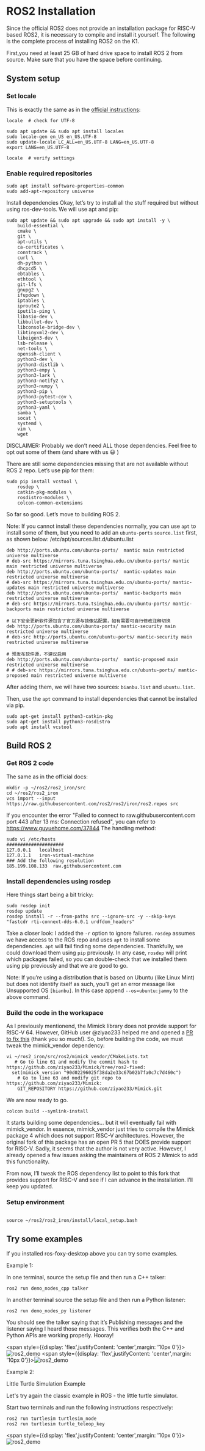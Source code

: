 # ROS2 Installation

Since the official ROS2 does not provide an installation package for RISC-V based ROS2, it is necessary to compile and install it yourself. The following is the complete process of installing ROS2 on the K1.

 First,you need at least 25 GB of hard drive space to install ROS 2 from source. Make sure that you have the space before continuing.
## System setup
### Set locale
This is exactly the same as in the [official instructions](https://docs.ros.org/en/foxy/Installation/Ubuntu-Install-Debians.html):
~~~
locale  # check for UTF-8

sudo apt update && sudo apt install locales
sudo locale-gen en_US en_US.UTF-8
sudo update-locale LC_ALL=en_US.UTF-8 LANG=en_US.UTF-8
export LANG=en_US.UTF-8

locale  # verify settings
~~~
### Enable required repositories

~~~
sudo apt install software-properties-common
sudo add-apt-repository universe

~~~
Install dependencies
Okay, let’s try to install all the stuff required but without using ros-dev-tools. We will use apt and pip:
~~~
sudo apt update && sudo apt upgrade && sudo apt install -y \
    build-essential \
    cmake \
    git \
    apt-utils \
    ca-certificates \
    conntrack \
    curl \
    dh-python \
    dhcpcd5 \
    ebtables \
    ethtool \
    git-lfs \
    gnupg2 \
    ifupdown \
    iptables \
    iproute2 \
    iputils-ping \
    libasio-dev \
    libbullet-dev \
    libconsole-bridge-dev \
    libtinyxml2-dev \
    libeigen3-dev \
    lsb-release \
    net-tools \
    openssh-client \
    python3-dev \
    python3-distlib \
    python3-empy \
    python3-lark \
    python3-notify2 \
    python3-numpy \
    python3-pip \
    python3-pytest-cov \
    python3-setuptools \
    python3-yaml \
    samba \
    socat \
    systemd \
    vim \
    wget 
~~~
DISCLAIMER: Probably we don’t need ALL those dependencies. Feel free to opt out some of them (and share with us :smiley: )

There are still some dependencies missing that are not available without ROS 2 repo. Let’s use pip for them:
~~~
sudo pip install vcstool \
    rosdep \
    catkin-pkg-modules \
    rosdistro-modules \
    colcon-common-extensions
~~~
So far so good. Let’s move to building ROS 2.

Note:
If you cannot install these dependencies normally, you can use `apt` to install some of them, but you need to add an `ubuntu-ports` `source.list` first, as shown below:
/etc/apt/sources.list.d/ubuntu.list

~~~
deb http://ports.ubuntu.com/ubuntu-ports/  mantic main restricted universe multiverse
# deb-src https://mirrors.tuna.tsinghua.edu.cn/ubuntu-ports/ mantic main restricted universe multiverse
deb http://ports.ubuntu.com/ubuntu-ports/  mantic-updates main restricted universe multiverse
# deb-src https://mirrors.tuna.tsinghua.edu.cn/ubuntu-ports/ mantic-updates main restricted universe multiverse
deb http://ports.ubuntu.com/ubuntu-ports/  mantic-backports main restricted universe multiverse
# deb-src https://mirrors.tuna.tsinghua.edu.cn/ubuntu-ports/ mantic-backports main restricted universe multiverse

# 以下安全更新软件源包含了官方源与镜像站配置，如有需要可自行修改注释切换
deb http://ports.ubuntu.com/ubuntu-ports/ mantic-security main restricted universe multiverse
# deb-src http://ports.ubuntu.com/ubuntu-ports/ mantic-security main restricted universe multiverse

# 预发布软件源，不建议启用
deb http://ports.ubuntu.com/ubuntu-ports/  mantic-proposed main restricted universe multiverse
# # deb-src https://mirrors.tuna.tsinghua.edu.cn/ubuntu-ports/ mantic-proposed main restricted universe multiverse

~~~
After adding them, we will have two sources: `bianbu.list` and `ubuntu.list`.

Then, use the `apt` command to install dependencies that cannot be installed via pip.

~~~
sudo apt-get install python3-catkin-pkg
sudo apt-get install python3-rosdistro
sudo apt install vcstool 
~~~

## Build ROS 2
### Get ROS 2 code
The same as in the official docs:

~~~
mkdir -p ~/ros2/ros2_iron/src
cd ~/ros2/ros2_iron
vcs import --input https://raw.githubusercontent.com/ros2/ros2/iron/ros2.repos src
~~~

If you encounter the error "Failed to connect to raw.githubusercontent.com port 443 after 13 ms: Connection refused",
you can refer to https://www.guyuehome.com/37844
The handling method:
~~~
sudo vi /etc/hosts
#####################
127.0.0.1	localhost
127.0.1.1	iron-virtual-machine
### Add the following resolution
185.199.108.133  raw.githubusercontent.com
~~~

### Install dependencies using rosdep
Here things start being a bit tricky:
~~~
sudo rosdep init
rosdep update
rosdep install -r --from-paths src --ignore-src -y --skip-keys "fastcdr rti-connext-dds-6.0.1 urdfdom_headers"
~~~
Take a closer look: I added the `-r` option to ignore failures. `rosdep` assumes we have access to the ROS repo and uses `apt` to install some dependencies. `apt` will fail finding some dependencies. Thankfully, we could download them using `pip` previously. In any case, `rosdep` will print which packages failed, so you can double-check that we installed them using pip previously and that we are good to go.

Note: If you’re using a distribution that is based on Ubuntu (like Linux Mint) but does not identify itself as such, you’ll get an error message like Unsupported OS `[bianbu]`. In this case append `--os=ubuntu:jammy` to the above command.

### Build the code in the workspace
As I previously mentionend, the Mimick library does not provide support for RISC-V 64. However, GitHub user @ziyao233 helped me and opened a [PR to fix this](https://github.com/ros2/Mimick/pull/31)  (thank you so much!). So, before building the code, we must tweak the mimick_vendor dependency:
~~~
vi ~/ros2_iron/src/ros2/mimick_vendor/CMakeLists.txt
   # Go to line 61 and modify the commit hash to https://github.com/ziyao233/Mimick/tree/ros2-fixed:
  set(mimick_version "90d02296025f38da2e33c67b02b7fa0c7c7d460c")
    # Go to line 63 and modify git repo to https://github.com/ziyao233/Mimick:
    GIT_REPOSITORY https://github.com/ziyao233/Mimick.git
~~~
We are now ready to go.

~~~
colcon build --symlink-install
~~~
It starts building some dependencies… but it will eventually fail with mimick_vendor. In essence, mimick_vendor just tries to compile the Mimick package 4 which does not support RISC-V architectures. However, the original fork of this package has an open PR 5 that DOES provide support for RISC-V. Sadly, it seems that the author is not very active. However, I already opened a few issues asking the maintainers of ROS 2 Mimick to add this functionality.

From now, I’ll tweak the ROS dependency list to point to this fork that provides support for RISC-V and see if I can advance in the installation. I’ll keep you updated.
### Setup environment
~~~

source ~/ros2/ros2_iron/install/local_setup.bash
~~~

## Try some examples
If you installed ros-foxy-desktop above you can try some examples.

Example 1:

In one terminal, source the setup file and then run a C++ talker:
~~~
ros2 run demo_nodes_cpp talker
~~~
In another terminal source the setup file and then run a Python listener:

~~~
ros2 run demo_nodes_py listener
~~~
You should see the talker saying that it’s Publishing messages and the listener saying I heard those messages. This verifies both the C++ and Python APIs are working properly. Hooray!

<span style={{display: 'flex',justifyContent: 'center',margin: '10px 0'}}>![ros2_demo](./img/ros1.png)</span>
<span style={{display: 'flex',justifyContent: 'center',margin: '10px 0'}}>![ros2_demo](./img/ros2.png)</span>


Example 2:

Little Turtle Simulation Example

Let's try again the classic example in ROS - the little turtle simulator.

Start two terminals and run the following instructions respectively:
~~~
ros2 run turtlesim turtlesim_node
ros2 run turtlesim turtle_teleop_key
~~~
<span style={{display: 'flex',justifyContent: 'center',margin: '10px 0'}}>![ros2_demo](./img/ros3.png)</span>
